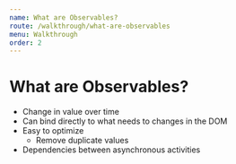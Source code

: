 ```yaml
---
name: What are Observables?
route: /walkthrough/what-are-observables
menu: Walkthrough
order: 2
---
```


# What are Observables?

- Change in value over time
- Can bind directly to what needs to changes in the DOM
- Easy to optimize
    - Remove duplicate values
- Dependencies between asynchronous activities
